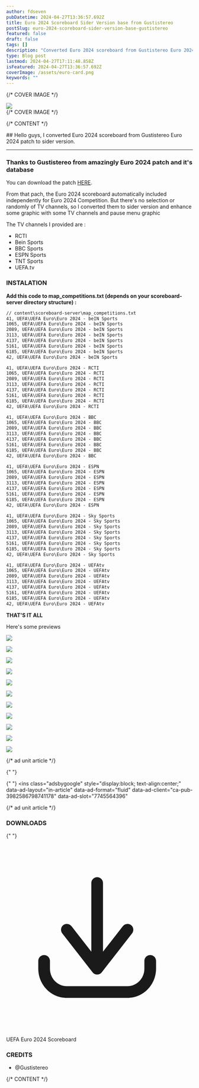 ```yaml
---
author: fdseven
pubDatetime: 2024-04-27T13:36:57.692Z
title: Euro 2024 Scoreboard Sider Version base from Gustistereo
postSlug: euro-2024-scoreboard-sider-version-base-gustistereo
featured: false
draft: false
tags: []
description: "Converted Euro 2024 scoreboard from Gustistereo Euro 2024 patch to sider version. "
type: Blog post
lastmod: 2024-04-27T17:11:48.858Z
isFeatured: 2024-04-27T13:36:57.692Z
coverImage: /assets/euro-card.png
keywords: ""
---
```



{/* COVER IMAGE */}

<div class="col-start-1 col-span-8 lg:col-start-2 lg:col-end-9 lg:row-span-2 mt-0 lg:-mt-40">
  <div className="relative lg:-mr-8">
    <img
      transition:persist
      src={frontmatter.coverImage}
      className="cover w-full aspect-video object-cover"
    />
  </div>
</div>
{/* COVER IMAGE */}

{/* CONTENT */}

<div class="col-span-8 md:col-start-2 md:col-span-6 lg:col-start-2 lg:col-span-4 [&>h2]:!mt-0">
  ## Hello guys, I converted Euro 2024 scoreboard from Gustistereo Euro 2024 patch to sider version. 
  
  <hr />

### Thanks to Gustistereo from amazingly Euro 2024 patch and it's database

You can download the patch [HERE](https://www.pesmania.web.id/posts/pes-2021-uefa-euro-2024-special-competition-patch-gustistereo).

From that pach, the Euro 2024 scoreboard automatically included independently for Euro 2024 Competition. But there's no selection or randomly of TV channels, so I converted them to sider version and enhance some graphic with some TV channels and pause menu graphic

The TV channels I provided are :

- RCTI
- Bein Sports
- BBC Sports
- ESPN Sports
- TNT Sports
- UEFA.tv

### INSTALATION

**Add this code to map_competitions.txt (depends on your scoreboard-server directory structure) :**

```txt
// content\scoreboard-server\map_competitions.txt
41, UEFA\UEFA Euro\Euro 2024 - beIN Sports
1065, UEFA\UEFA Euro\Euro 2024 - beIN Sports
2089, UEFA\UEFA Euro\Euro 2024 - beIN Sports
3113, UEFA\UEFA Euro\Euro 2024 - beIN Sports
4137, UEFA\UEFA Euro\Euro 2024 - beIN Sports
5161, UEFA\UEFA Euro\Euro 2024 - beIN Sports
6185, UEFA\UEFA Euro\Euro 2024 - beIN Sports
42, UEFA\UEFA Euro\Euro 2024 - beIN Sports

41, UEFA\UEFA Euro\Euro 2024 - RCTI
1065, UEFA\UEFA Euro\Euro 2024 - RCTI
2089, UEFA\UEFA Euro\Euro 2024 - RCTI
3113, UEFA\UEFA Euro\Euro 2024 - RCTI
4137, UEFA\UEFA Euro\Euro 2024 - RCTI
5161, UEFA\UEFA Euro\Euro 2024 - RCTI
6185, UEFA\UEFA Euro\Euro 2024 - RCTI
42, UEFA\UEFA Euro\Euro 2024 - RCTI

41, UEFA\UEFA Euro\Euro 2024 - BBC
1065, UEFA\UEFA Euro\Euro 2024 - BBC
2089, UEFA\UEFA Euro\Euro 2024 - BBC
3113, UEFA\UEFA Euro\Euro 2024 - BBC
4137, UEFA\UEFA Euro\Euro 2024 - BBC
5161, UEFA\UEFA Euro\Euro 2024 - BBC
6185, UEFA\UEFA Euro\Euro 2024 - BBC
42, UEFA\UEFA Euro\Euro 2024 - BBC

41, UEFA\UEFA Euro\Euro 2024 - ESPN
1065, UEFA\UEFA Euro\Euro 2024 - ESPN
2089, UEFA\UEFA Euro\Euro 2024 - ESPN
3113, UEFA\UEFA Euro\Euro 2024 - ESPN
4137, UEFA\UEFA Euro\Euro 2024 - ESPN
5161, UEFA\UEFA Euro\Euro 2024 - ESPN
6185, UEFA\UEFA Euro\Euro 2024 - ESPN
42, UEFA\UEFA Euro\Euro 2024 - ESPN

41, UEFA\UEFA Euro\Euro 2024 - Sky Sports
1065, UEFA\UEFA Euro\Euro 2024 - Sky Sports
2089, UEFA\UEFA Euro\Euro 2024 - Sky Sports
3113, UEFA\UEFA Euro\Euro 2024 - Sky Sports
4137, UEFA\UEFA Euro\Euro 2024 - Sky Sports
5161, UEFA\UEFA Euro\Euro 2024 - Sky Sports
6185, UEFA\UEFA Euro\Euro 2024 - Sky Sports
42, UEFA\UEFA Euro\Euro 2024 - Sky Sports

41, UEFA\UEFA Euro\Euro 2024 - UEFAtv
1065, UEFA\UEFA Euro\Euro 2024 - UEFAtv
2089, UEFA\UEFA Euro\Euro 2024 - UEFAtv
3113, UEFA\UEFA Euro\Euro 2024 - UEFAtv
4137, UEFA\UEFA Euro\Euro 2024 - UEFAtv
5161, UEFA\UEFA Euro\Euro 2024 - UEFAtv
6185, UEFA\UEFA Euro\Euro 2024 - UEFAtv
42, UEFA\UEFA Euro\Euro 2024 - UEFAtv
```

**THAT'S IT ALL**

Here's some previews

![](/assets/euro-card.png)

![](/assets/euro-formation.png)

![](/assets/euro1.jpeg)

![](/assets/euro2.jpeg)

![](/assets/euro-rcti.jpeg)

![](/assets/euro-pause.jpeg)

![](/assets/euro-bbcsport.png)

![](/assets/euro-beinsports.png)

![](/assets/euro-espn.png)

![](/assets/euro-skysports.png)

![](/assets/euro-uefatv.png)

{/* ad unit article */}

{" "}
<script
  async
  src="https://pagead2.googlesyndication.com/pagead/js/adsbygoogle.js?client=ca-pub-3982586798741178"
  crossorigin="anonymous"
></script>

{" "}
<ins
  class="adsbygoogle"
  style="display:block; text-align:center;"
  data-ad-layout="in-article"
  data-ad-format="fluid"
  data-ad-client="ca-pub-3982586798741178"
  data-ad-slot="7745564396"
></ins>
<script>(adsbygoogle = window.adsbygoogle || []).push({});</script>
{/* ad unit article */}

### DOWNLOADS

{" "}
<div className="flex flex-wrap gap-2">
  <LinkButton
    targetNew={true}
    title="Euro 2024 Scoreboard"
    href="https://modsfire.com/fiR0ab4ZUnO2hi7"
    className="flex items-center [&>p]:!m-0 px-4 !text-skin-inverted [&>p]:!text-skin-inverted [&>p>svg]:text-skin-inverted bg-skin-accent rounded-full !decoration-transparent border border-skin-accent transition duration-500"
  >
    <svg
      class="text-skin-inverted"
      viewBox="0 0 24 24"
      fill="none"
      xmlns="http://www.w3.org/2000/svg"
    >
      <g id="SVGRepo_bgCarrier" stroke-width="0"></g>
      <g
        id="SVGRepo_tracerCarrier"
        stroke-linecap="round"
        stroke-linejoin="round"
      ></g>
      <g id="SVGRepo_iconCarrier">
        <path
          d="M5.625 15C5.625 14.5858 5.28921 14.25 4.875 14.25C4.46079 14.25 4.125 14.5858 4.125 15H5.625ZM4.875 16H4.125H4.875ZM19.275 15C19.275 14.5858 18.9392 14.25 18.525 14.25C18.1108 14.25 17.775 14.5858 17.775 15H19.275ZM11.1086 15.5387C10.8539 15.8653 10.9121 16.3366 11.2387 16.5914C11.5653 16.8461 12.0366 16.7879 12.2914 16.4613L11.1086 15.5387ZM16.1914 11.4613C16.4461 11.1347 16.3879 10.6634 16.0613 10.4086C15.7347 10.1539 15.2634 10.2121 15.0086 10.5387L16.1914 11.4613ZM11.1086 16.4613C11.3634 16.7879 11.8347 16.8461 12.1613 16.5914C12.4879 16.3366 12.5461 15.8653 12.2914 15.5387L11.1086 16.4613ZM8.39138 10.5387C8.13662 10.2121 7.66533 10.1539 7.33873 10.4086C7.01212 10.6634 6.95387 11.1347 7.20862 11.4613L8.39138 10.5387ZM10.95 16C10.95 16.4142 11.2858 16.75 11.7 16.75C12.1142 16.75 12.45 16.4142 12.45 16H10.95ZM12.45 5C12.45 4.58579 12.1142 4.25 11.7 4.25C11.2858 4.25 10.95 4.58579 10.95 5H12.45ZM4.125 15V16H5.625V15H4.125ZM4.125 16C4.125 18.0531 5.75257 19.75 7.8 19.75V18.25C6.61657 18.25 5.625 17.2607 5.625 16H4.125ZM7.8 19.75H15.6V18.25H7.8V19.75ZM15.6 19.75C17.6474 19.75 19.275 18.0531 19.275 16H17.775C17.775 17.2607 16.7834 18.25 15.6 18.25V19.75ZM19.275 16V15H17.775V16H19.275ZM12.2914 16.4613L16.1914 11.4613L15.0086 10.5387L11.1086 15.5387L12.2914 16.4613ZM12.2914 15.5387L8.39138 10.5387L7.20862 11.4613L11.1086 16.4613L12.2914 15.5387ZM12.45 16V5H10.95V16H12.45Z"
          fill="currentColor"
        ></path>
      </g>
    </svg>
    <p>UEFA Euro 2024 Scoreboard</p>
  </LinkButton>
</div>

### CREDITS

- @Gustistereo

</div>
{/* CONTENT */}

